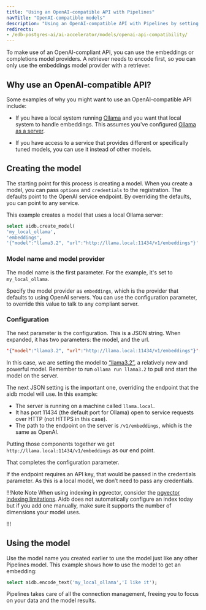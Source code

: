```yaml
---
title: "Using an OpenAI-compatible API with Pipelines"
navTitle: "OpenAI-compatible models"
description: "Using an OpenAI-compatible API with Pipelines by setting options and credentials."
redirects:
- /edb-postgres-ai/ai-accelerator/models/openai-api-compatibility/
---
```


To make use of an OpenAI-compliant API, you can use the embeddings or completions model providers. A retriever needs to encode first, so you can only use the embeddings model provider with a retriever.

## Why use an OpenAI-compatible API?

Some examples of why you might want to use an OpenAI-compatible API include:

* If you have a local system running [Ollama](https://ollama.com) and you want that local system to handle embeddings. This assumes you've configured [Ollama as a server](https://github.com/ollama/ollama/blob/main/docs/faq.md#how-do-i-configure-ollama-server).

* If you have access to a service that provides different or specifically tuned models, you can use it instead of other models.

## Creating the model

The starting point for this process is creating a model. When you create a model, you can pass `options` and `credentials` to the registration. The defaults point to the OpenAI service endpoint. By overriding the defaults, you can point to any service. 

This example creates a model that uses a local Ollama server:

```sql
select aidb.create_model(
'my_local_ollama',
'embeddings',
'{"model":"llama3.2", "url":"http://llama.local:11434/v1/embeddings"}'::JSONB);
```

### Model name and model provider

The model name is the first parameter. For the example, it's set to `my_local_ollama`.

Specify the model provider as `embeddings`, which is the provider that defaults to using OpenAI servers. You can use the configuration parameter, to override this value to talk to any compliant server.

### Configuration

The next parameter is the configuration. This is a JSON string. When expanded, it has two parameters: the model, and the url.

```json
'{"model":"llama3.2", "url":"http://llama.local:11434/v1/embeddings"}'::JSONB
```

In this case, we are setting the model to [“llama3.2”](https://ollama.com/library/llama3.2), a relatively new and powerful model. Remember to run `ollama run llama3.2` to pull and start the model on the server.

The next JSON setting is the important one, overriding the endpoint that the aidb model will use. In this example:

* The server is running on a machine called `llama.local`.
* It has port 11434 (the default port for Ollama) open to service requests over HTTP (not HTTPS in this case).
* The path to the endpoint on the server is `/v1/embeddings`, which is the same as OpenAI.

Putting those components together we get `http://llama.local:11434/v1/embeddings` as our end point.

That completes the configuration parameter.

If the endpoint requires an API key, that would be passed in the credentials parameter. As this is a local model, we don’t need to pass any credentials.

!!!Note Note 
When using indexing in pgvector, consider the [pgvector indexing limitations](https://github.com/pgvector/pgvector?tab=readme-ov-file#what-if-i-want-to-index-vectors-with-more-than-2000-dimensions). Aidb does not automatically configure an index today but if you add one manually, make sure it supports the number of dimensions your model uses.

!!!

## Using the model

Use the model name you created earlier to use the model just like any other Pipelines model. This example shows how to use the model to get an embedding:

```sql
select aidb.encode_text('my_local_ollama','I like it');
```

Pipelines takes care of all the connection management, freeing you to focus on your data and the model results.
